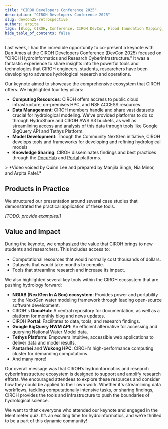```yaml
---
title: "CIROH Developers Conference 2025"
description: "CIROH Developers Conference 2025"
slug: devcon25-retrospective
authors: arpita
tags: [Blog, CIROH, Conference, CIROH DevCon, Flood Inundation Mapping, National Water Model, AI and Machine Learning]
hide_table_of_contents: false
---
```



Last week, I had the incredible opportunity to co-present a keynote with Dan Ames
at the CIROH Developers Conference (DevCon 2025) focused on "CIROH HydroInformatics
and Research Cyberinfrastructure." It was a fantastic experience to share insights
into the powerful tools and technologies that CIROH engineers, students, researchers
have been developing to advance hydrological research and operations.

Our keynote aimed to showcase the comprehensive ecosystem that CIROH offers.
We highlighted four key pillars:

- **Computing Resources**: CIROH offers accress to public cloud infrastructure, on-premises HPC, and NSF ACCESS resources.
- **Data Management**: CIROH members handle and share vast datasets crucial for hydrological modeling. We've provided platforms to do so through HydroShare and CIROH AWS S3 buckets, as well as streamlining access and analysis of this data through tools like Google BigQuery API and Tethys Platform.
- **Model Development**: Though the Community NextGen initiative, CIROH develops tools and frameworks for developing and refining hydrological models
- **Knowledge Sharing**: CIROH disseminates findings and best practices through the [DocuHub](docs.ciroh.org) and [Portal](portal.ciroh.org) platforms.

<VideoPlayer url="https://youtu.be/REACbCXaZBQ" />
> *Video voiced by Quinn Lee and prepared by Manjila Singh, Nia Minor, and Arpita Patel.*

## Products in Practice

We structured our presentation around several case studies that demonstrated the practical application of these tools.

*[TODO: provide examples!]*

## Value and Impact
During the keynote, we emphasized the value that CIROH brings to new students and researchers. This includes access to:
- Computational resources that would normally cost thousands of dollars.
- Datasets that would take months to compile.
- Tools that streamline research and increase its impact.

We also highlighted several key tools within the CIROH ecosystem that are pushing hydrology forward:
- **NGIAB (NextGen In A Box) ecosystem**: Provides power and portability to the NextGen water modeling framework through leading open-source software development.
- CIROH's **DocuHub**: A central repository for documentation, as well as a platform for monthly blog and news updates.
- CIROH **Portal**: Facilitates to data, tools, and research findings.
- **Google BigQuery NWM API**: An efficient alternative for accessing and querying National Water Model data.
- **Tethys Platform**: Empowers intuitive, accessible web applications to deliver data and model results.
- **Pantarhei** and **Wukong HPC**: CIROH's high-performance computing cluster for demanding computations.
- And many more!

Our overall message was that CIROH’s hydroinformatics and research cyberinfrastructure
ecosystem is designed to support and amplify research efforts. We encouraged attendees
to explore these resources and consider how they could be applied to their own work.
Whether it's streamlining data workflows, tackling computationally intensive tasks,
or sharing findings, CIROH provides the tools and infrastructure to push the boundaries
of hydrological science.
 
We want to thank everyone who attended our keynote and engaged in the Mentimeter quiz.
It’s an exciting time for hydroinformatics, and we’re thrilled to be a part of this
dynamic community!


